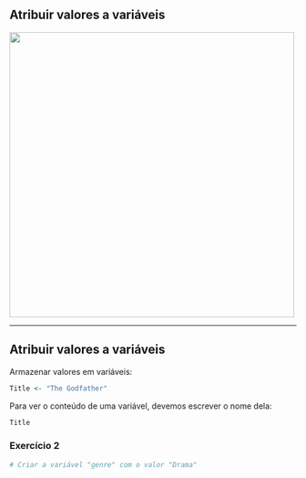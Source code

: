 ## Atribuir valores a variáveis

<img src="Images/VariableAssignment.png" style="width: 500px;"/>

---

## Atribuir valores a variáveis

Armazenar valores em variáveis:
```r
Title <- "The Godfather"
```

Para ver o conteúdo de uma variável, devemos escrever o nome dela:
```r
Title
```

### Exercício 2
```r
# Criar a variável "genre" com o valor "Drama"

```